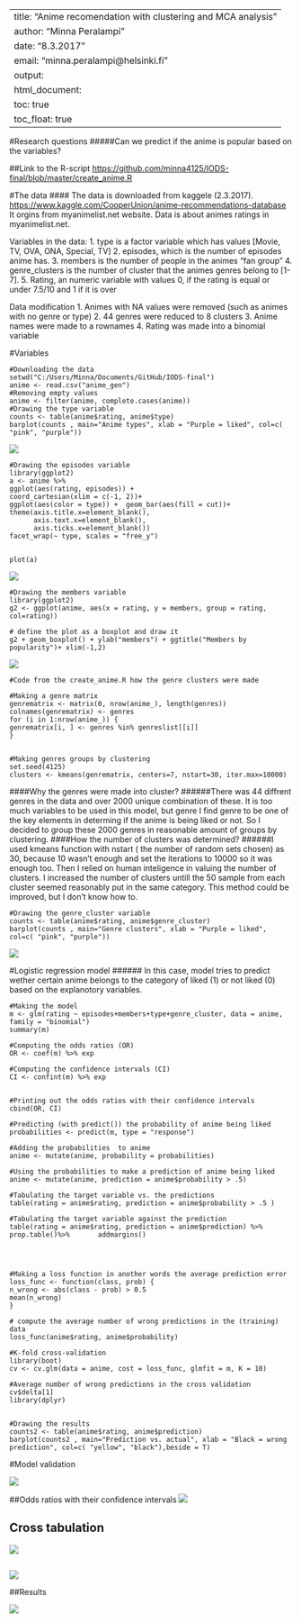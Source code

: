 
---
title: "Anime recomendation with clustering and MCA analysis"
author: "Minna Peralampi"
date: "8.3.2017"
email: "minna.peralampi@helsinki.fi"
output:
  html_document:
    toc: true
    toc_float: true
---


#Research questions
#####Can we predict if the anime is popular based on the variables?

##Link to the R-script
<https://github.com/minna4125/IODS-final/blob/master/create_anime.R>

       
#The data
#### The data is downloaded from kaggele (2.3.2017).
<https://www.kaggle.com/CooperUnion/anime-recommendations-database>
It orgins from myanimelist.net website.
Data is about animes ratings in myanimelist.net.

Variables in the data:
1. type is a factor variable which has values [Movie, TV, OVA, ONA, Special, TV]
2. episodes, which is the number of episodes anime has.
3. members is the number of people in the animes "fan group"
4. genre_clusters is the number of cluster that the animes genres belong to [1-7].
5. Rating, an numeric variable with values 0, if the rating is equal or under 7.5/10 and 1 if it is over


Data modification
  1. Animes with NA values were removed (such as animes with no genre or type)
  2. 44 genres were reduced to 8 clusters 
  3. Anime names were made to a rownames
  4. Rating was made into a binomial variable
  
#Variables

    #Downloading the data
    setwd("C:/Users/Minna/Documents/GitHub/IODS-final")
    anime <- read.csv("anime_gen")
    #Removing empty values
    anime <- filter(anime, complete.cases(anime))
    #Drawing the type variable
    counts <- table(anime$rating, anime$type)
    barplot(counts , main="Anime types", xlab = "Purple = liked", col=c( "pink", "purple"))
    
    
![](anime_types2.png)


    #Drawing the episodes variable
    library(ggplot2)
    a <- anime %>% 
    ggplot(aes(rating, episodes)) +
    coord_cartesian(xlim = c(-1, 2))+
    ggplot(aes(color = type)) +  geom_bar(aes(fill = cut))+
    theme(axis.title.x=element_blank(),
          axis.text.x=element_blank(),
          axis.ticks.x=element_blank())
    facet_wrap(~ type, scales = "free_y")
    
   
    plot(a)
  
![](anime_episodes.png)



    #Drawing the members variable
    library(ggplot2)
    g2 <- ggplot(anime, aes(x = rating, y = members, group = rating, col=rating))

    # define the plot as a boxplot and draw it
    g2 + geom_boxplot() + ylab("members") + ggtitle("Members by popularity")+ xlim(-1,2)


![](mep_pop.png)
    
    #Code from the create_anime.R how the genre clusters were made
    
    #Making a genre matrix
    genrematrix <- matrix(0, nrow(anime_), length(genres))
    colnames(genrematrix) <- genres
    for (i in 1:nrow(anime_)) {
    genrematrix[i, ] <- genres %in% genreslist[[i]]
    }
    

    #Making genres groups by clustering
    set.seed(4125)
    clusters <- kmeans(genrematrix, centers=7, nstart=30, iter.max=10000)
    
####Why the genres were made into cluster? 
######There was 44 diffrent genres in the data and over 2000 unique combination of these. It is too much variables to be used in this model, but genre I find genre to be one of the key elements in determing if the anime is being liked or not. So I decided to group these 2000 genres in reasonable amount of groups by clustering.
####How the number of clusters was determined? 
######I used kmeans function with nstart ( the number of random sets chosen) as 30, because 10 wasn't enough and set the iterations to 10000 so it was enough too. Then I relied on human inteligence in valuing the number of clusters. I increased the number of clusters untill the 50 sample from each cluster seemed reasonably put in the same category. This method could be improved, but I don't know how to.

    
   
    
    #Drawing the genre_cluster variable
    counts <- table(anime$rating, anime$genre_cluster)
    barplot(counts , main="Genre clusters", xlab = "Purple = liked", col=c( "pink", "purple"))
    
![](gc.png)



#Logistic regression model
###### In this case, model tries to predict wether certain anime belongs to the category of liked (1) or not liked (0) based on the explanotory variables. 


    #Making the model
    m <- glm(rating ~ episodes+members+type+genre_cluster, data = anime, family = "binomial")
    summary(m)
    
    #Computing the odds ratios (OR)
    OR <- coef(m) %>% exp

    #Computing the confidence intervals (CI)
    CI <- confint(m) %>% exp
    

    #Printing out the odds ratios with their confidence intervals
    cbind(OR, CI)

    #Predicting (with predict()) the probability of anime being liked
    probabilities <- predict(m, type = "response")

    #Adding the probabilities  to anime
    anime <- mutate(anime, probability = probabilities)

    #Using the probabilities to make a prediction of anime being liked
    anime <- mutate(anime, prediction = anime$probability > .5)

    #Tabulating the target variable vs. the predictions
    table(rating = anime$rating, prediction = anime$probability > .5 )
    
    #Tabulating the target variable against the prediction
    table(rating = anime$rating, prediction = anime$prediction) %>% prop.table()%>%       addmargins()



    
    #Making a loss function in another words the average prediction error
    loss_func <- function(class, prob) {
    n_wrong <- abs(class - prob) > 0.5
    mean(n_wrong)
    }

    # compute the average number of wrong predictions in the (training) data
    loss_func(anime$rating, anime$probability)

    #K-fold cross-validation
    library(boot)
    cv <- cv.glm(data = anime, cost = loss_func, glmfit = m, K = 10)

    #Average number of wrong predictions in the cross validation
    cv$delta[1]
    library(dplyr)
    
    
    #Drawing the results
    counts2 <- table(anime$rating, anime$prediction)
    barplot(counts2 , main="Prediction vs. actual", xlab = "Black = wrong prediction", col=c( "yellow", "black"),beside = T)

#Model validation

![](summary_m.png)


##Odds ratios with their confidence intervals
![](or.png)

## Cross tabulation
![](ct.png)

##


![](cop.png)


##Results

![](pva.png)










